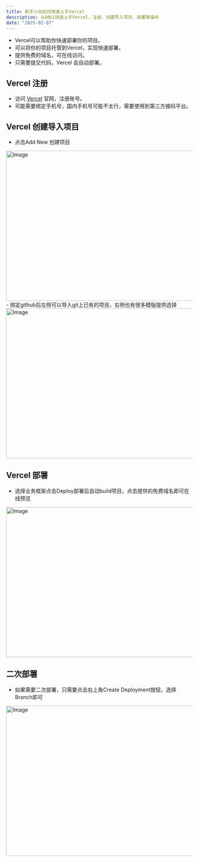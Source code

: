 ```yaml
---
title: 新手小白如何快速上手Vercel
description: 从0到1快速上手Vercel，注册、创建导入项目、部署等操作
date: "2025-02-07"
---
```


- Vercel可以帮助你快速部署你的项目。  
- 可以将你的项目托管到Vercel，实现快速部署。  
- 提供免费的域名，可在线访问。  
- 只需要提交代码，Vercel 会自动部署。  

## Vercel 注册
- 访问 [Vercel](https://vercel.com) 官网，注册账号。  
- 可能需要绑定手机号，国内手机号可能不太行，需要使用到第三方接码平台。  

## Vercel 创建导入项目
- 点击Add New 创建项目
<Image src="http://static.12interview.uno/static/vercel-1.jpg" width="718" height="404" alt="Image" />
- 绑定github后左侧可以导入git上已有的项目，右侧也有很多模版提供选择
<Image src="http://static.12interview.uno/static/vercel-2.jpg" width="718" height="404" alt="Image" />

## Vercel 部署
- 选择业务框架点击Deploy部署后自动build项目，点击提供的免费域名即可在线预览
<Image src="http://static.12interview.uno/static/vercel-3.jpg" width="718" height="404" alt="Image" />

## 二次部署
- 如果需要二次部署，只需要点击右上角Create Deployment按钮，选择Branch即可
<Image src="http://static.12interview.uno/static/vercel-4.jpg" width="718" height="404" alt="Image" />
